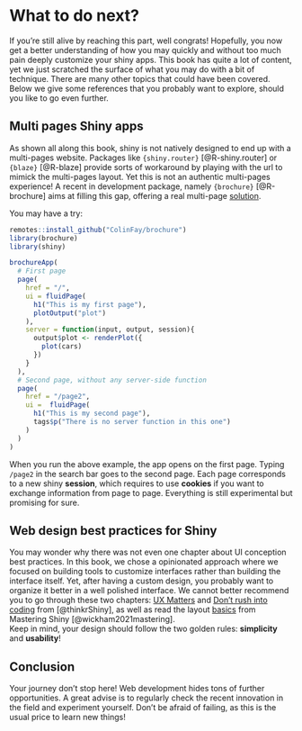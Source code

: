 # What to do next? {#going-further-where-to-go}
If you're still alive by reaching this part, well congrats!
Hopefully, you now get a better understanding of how you may quickly and without too much pain
deeply customize your shiny apps. This book has quite a lot of content, yet we just
scratched the surface of what you may do with a bit of technique. There are
many other topics that could have been covered. Below we give some 
references that you probably want to explore, should you like to go even further.

## Multi pages Shiny apps
As shown all along this book, shiny is not natively designed to
end up with a multi-pages website. Packages like `{shiny.router}` [@R-shiny.router] or `{blaze}` [@R-blaze]
provide sorts of workaround by playing with the url to mimick the multi-pages layout.
Yet this is not an authentic multi-pages experience! A recent in development package,
namely `{brochure}` [@R-brochure] aims at filling this gap, offering a real multi-page [solution](https://colinfay.me/brochure-r-package/). 

You may have a try:

```r
remotes::install_github("ColinFay/brochure")
library(brochure)
library(shiny)

brochureApp(
  # First page
  page(
    href = "/",
    ui = fluidPage(
      h1("This is my first page"), 
      plotOutput("plot")
    ),
    server = function(input, output, session){
      output$plot <- renderPlot({
        plot(cars)
      })
    }
  ), 
  # Second page, without any server-side function
  page(
    href = "/page2", 
    ui =  fluidPage(
      h1("This is my second page"), 
      tags$p("There is no server function in this one")
    )
  )
)
```

When you run the above example, the app opens on the first page. Typing
`/page2` in the search bar goes to the second page. Each page corresponds to 
a new shiny __session__, which requires to use __cookies__ if you want to exchange
information from page to page. Everything is still experimental but promising for sure.

## Web design best practices for Shiny
You may wonder why there was not even one chapter about UI conception best practices. 
In this book, we chose a opinionated approach where we focused on building tools to customize interfaces rather than
building the interface itself. Yet, after having a custom design, you probably want to 
organize it better in a well polished interface. We cannot better recommend you to go through these two chapters:
[UX Matters](https://engineering-shiny.org/ux-matters.html) and [Don’t rush into coding](https://engineering-shiny.org/dont-rush-into-coding.html) from [@thinkrShiny], as well as read
the layout [basics](https://mastering-shiny.org/action-layout.html#multi-page-layouts) from Mastering Shiny [@wickham2021mastering].  
Keep in mind, your design should follow the two golden rules: __simplicity__ and __usability__!

## Conclusion
Your journey don't stop here! Web development hides tons of further opportunities. A great 
advise is to regularly check the recent innovation in the field and experiment yourself. Don't be afraid of
failing, as this is the usual price to learn new things!
